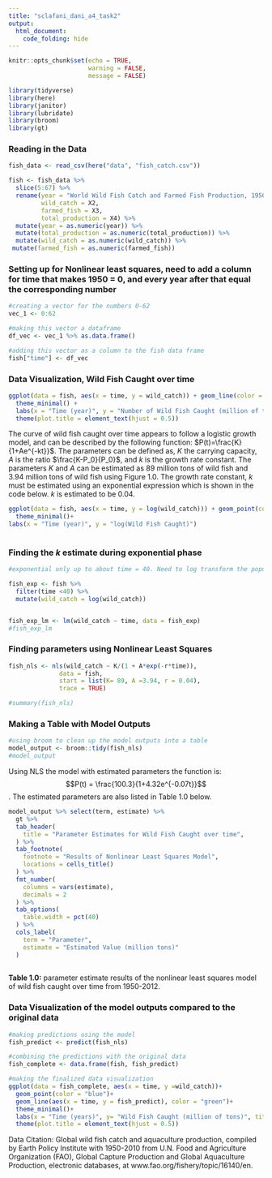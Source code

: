 ```yaml
---
title: "sclafani_dani_a4_task2"
output: 
  html_document:
    code_folding: hide
---
```


```r
knitr::opts_chunk$set(echo = TRUE,
                      warning = FALSE,
                      message = FALSE)

library(tidyverse)
library(here)
library(janitor)
library(lubridate)
library(broom)
library(gt)
```

### Reading in the Data
```r
fish_data <- read_csv(here("data", "fish_catch.csv")) 

fish <- fish_data %>% 
  slice(5:67) %>% 
  rename(year = "World Wild Fish Catch and Farmed Fish Production, 1950-2012",
         wild_catch = X2,
         farmed_fish = X3,
         total_production = X4) %>% 
  mutate(year = as.numeric(year)) %>% 
  mutate(total_production = as.numeric(total_production)) %>% 
  mutate(wild_catch = as.numeric(wild_catch)) %>% 
 mutate(farmed_fish = as.numeric(farmed_fish))
```


### Setting up for Nonlinear least squares, need to add a column for time that makes 1950 = 0, and every year after that equal the corresponding number
```r
#creating a vector for the numbers 0-62
vec_1 <- 0:62

#making this vector a dataframe
df_vec <- vec_1 %>% as.data.frame()

#adding this vector as a column to the fish data frame
fish["time"] <- df_vec

```

### Data Visualization, Wild Fish Caught over time
```r
ggplot(data = fish, aes(x = time, y = wild_catch)) + geom_line(color = "blue") +
  theme_minimal() +
  labs(x = "Time (year)", y = "Number of Wild Fish Caught (million of tons)", title = "Wild Fish Caught Over Time (1950-2012)")+
  theme(plot.title = element_text(hjust = 0.5))
```

The curve of wild fish caught over time appears to follow a logistic growth model, and can be described by the following function: $P(t)=\frac{K}{1+Ae^{-kt}}$. The parameters can be defined as, $K$ the carrying capacity, $A$ is the ratio $\frac{K-P_0}{P_0}$, and $k$ is the growth rate constant. The parameters $K$ and $A$ can be estimated as 89 million tons of wild fish and 3.94 million tons of wild fish using Figure 1.0. The growth rate constant, $k$ must be estimated using an exponential expression which is shown in the code below. $k$ is estimated to be 0.04.

```r
ggplot(data = fish, aes(x = time, y = log(wild_catch))) + geom_point(color = "blue")+
  theme_minimal()+
labs(x = "Time (year)", y = "log(Wild Fish Caught)")
  
```


### Finding the *k* estimate during exponential phase
```r
#exponential only up to about time = 40. Need to log transform the population of wild fish caught. doing this so we can estimate *k*, the logistic growth constant

fish_exp <- fish %>% 
  filter(time <40) %>% 
  mutate(wild_catch = log(wild_catch))


fish_exp_lm <- lm(wild_catch ~ time, data = fish_exp)
#fish_exp_lm
```


### Finding parameters using Nonlinear Least Squares
```r
fish_nls <- nls(wild_catch ~ K/(1 + A*exp(-r*time)),
              data = fish,
              start = list(K= 89, A =3.94, r = 0.04),
              trace = TRUE)

#summary(fish_nls)
```

### Making a Table with Model Outputs
```r
#using broom to clean up the model outputs into a table
model_output <- broom::tidy(fish_nls)
#model_output
```

Using NLS the model with estimated parameters the function is: $$P(t) = \frac{100.3}{1+4.32e^{-0.07t}}$$. The estimated parameters are also listed in Table 1.0 below.

```r
model_output %>% select(term, estimate) %>% 
  gt %>% 
  tab_header(
    title = "Parameter Estimates for Wild Fish Caught over time",
  ) %>% 
  tab_footnote(
    footnote = "Results of Nonlinear Least Squares Model",
    locations = cells_title()
  ) %>% 
  fmt_number(
    columns = vars(estimate),
    decimals = 2
  ) %>% 
  tab_options(
    table.width = pct(40)
  ) %>% 
  cols_label(
    term = "Parameter",
    estimate = "Estimated Value (million tons)"
  )
  
```
**Table 1.0:** parameter estimate results of the nonlinear least squares model of wild fish caught over time from 1950-2012.

### Data Visualization of the model outputs compared to the original data

```r
#making predictions using the model
fish_predict <- predict(fish_nls)

#combining the predictions with the original data
fish_complete <- data.frame(fish, fish_predict)

```

```r
#making the finalized data visualization
ggplot(data = fish_complete, aes(x = time, y =wild_catch))+
  geom_point(color = "blue")+
  geom_line(aes(x = time, y = fish_predict), color = "green")+
  theme_minimal()+
  labs(x = "Time (years)", y= "Wild Fish Caught (million of tons)", title = "Wild Fish Caught over time Predicted catch versus \n actual catch (million of tons)")+
  theme(plot.title = element_text(hjust = 0.5))
```



Data Citation:
Global wild fish catch and aquaculture production, compiled by Earth Policy Institute with 1950-2010 from U.N. Food and Agriculture Organization (FAO), Global Capture Production and Global Aquaculture Production, electronic databases, at www.fao.org/fishery/topic/16140/en.



